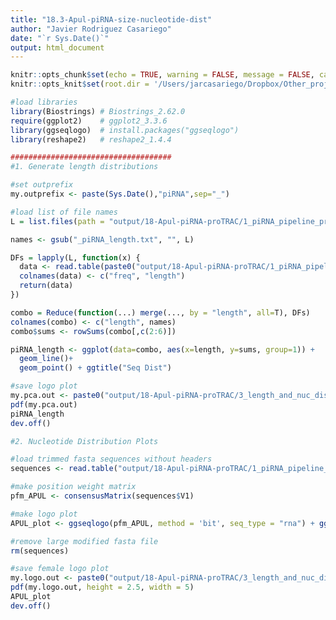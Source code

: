 ```yaml
---
title: "18.3-Apul-piRNA-size-nucleotide-dist"
author: "Javier Rodriguez Casariego"
date: "`r Sys.Date()`"
output: html_document
---
```


```r
knitr::opts_chunk$set(echo = TRUE, warning = FALSE, message = FALSE, cache = TRUE)
knitr::opts_knit$set(root.dir = '/Users/jarcasariego/Dropbox/Other_projects/E5_work/deep-dive/D-Apul/')
```

```r

#load libraries
library(Biostrings) # Biostrings_2.62.0 
require(ggplot2)    # ggplot2_3.3.6
library(ggseqlogo)  # install.packages("ggseqlogo")
library(reshape2)   # reshape2_1.4.4

####################################
#1. Generate length distributions

#set outprefix
my.outprefix <- paste(Sys.Date(),"piRNA",sep="_")

#load list of file names
L = list.files(path = "output/18-Apul-piRNA-proTRAC/1_piRNA_pipeline_proTRAC/piRNA_length_data//", pattern=".txt", recursive = T)

names <- gsub("_piRNA_length.txt", "", L)

DFs = lapply(L, function(x) {
  data <- read.table(paste0("output/18-Apul-piRNA-proTRAC/1_piRNA_pipeline_proTRAC/piRNA_length_data//", x), comment.char = "")
  colnames(data) <- c("freq", "length")
  return(data)
})

combo = Reduce(function(...) merge(..., by = "length", all=T), DFs)
colnames(combo) <- c("length", names)
combo$sums <- rowSums(combo[,c(2:6)])

piRNA_length <- ggplot(data=combo, aes(x=length, y=sums, group=1)) +
  geom_line()+
  geom_point() + ggtitle("Seq Dist")

#save logo plot
my.pca.out <- paste0("output/18-Apul-piRNA-proTRAC/3_length_and_nuc_dist/", my.outprefix,"piRNA_length_plot.pdf")
pdf(my.pca.out)
piRNA_length
dev.off()

#2. Nucleotide Distribution Plots

#load trimmed fasta sequences without headers
sequences <- read.table("output/18-Apul-piRNA-proTRAC/1_piRNA_pipeline_proTRAC/total_fasta_APUL_replaced.fasta")

#make position weight matrix
pfm_APUL <- consensusMatrix(sequences$V1)

#make logo plot
APUL_plot <- ggseqlogo(pfm_APUL, method = 'bit', seq_type = "rna") + ggtitle("Acorpora pulchra")

#remove large modified fasta file
rm(sequences)  

#save female logo plot
my.logo.out <- paste0("output/18-Apul-piRNA-proTRAC/3_length_and_nuc_dist/", my.outprefix,"APUL_logo_plot.pdf")
pdf(my.logo.out, height = 2.5, width = 5)
APUL_plot
dev.off()

```

